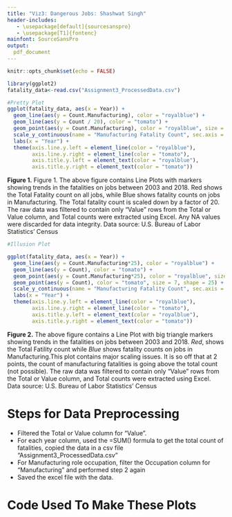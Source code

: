 ```yaml
---
title: "Viz3: Dangerous Jobs: Shashwat Singh"
header-includes:
   - \usepackage[default]{sourcesanspro}
   - \usepackage[T1]{fontenc}
mainfont: SourceSansPro
output:
  pdf_document
---
```


```r
knitr::opts_chunk$set(echo = FALSE)
```
```r
library(ggplot2)
fatality_data<-read.csv("Assignment3_ProcessedData.csv")

#Pretty Plot
ggplot(fatality_data, aes(x = Year)) +
  geom_line(aes(y = Count.Manufacturing), color = "royalblue") +  
  geom_line(aes(y = Count / 20), color = "tomato") +                  
  geom_point(aes(y = Count.Manufacturing), color = "royalblue", size = 2) +   geom_point(aes(y = Count / 20), color = "tomato", size = 2) +                
  scale_y_continuous(name = "Manufacturing Fatality Count", sec.axis =   sec_axis(~(. + 20) * 10, name = "Total Fatality Count")) +
  labs(x = "Year") +
  theme(axis.line.y.left = element_line(color = "royalblue"),  
        axis.line.y.right = element_line(color = "tomato"),        
        axis.title.y.left = element_text(color = "royalblue"), 
        axis.title.y.right = element_text(color = "tomato"))       


```

**Figure 1.** Figure 1. The above figure contains Line Plots with markers showing trends in the fatalities on jobs between 2003 and 2018. Red shows the Total Fatality count on all jobs, while Blue shows fatality counts on jobs in Manufacturing. The Total fatality count is scaled down by a factor of 20. The raw data was filtered to contain only "Value" rows from the Total or Value column, and Total counts were extracted using Excel. Any NA values were discarded for data integrity. Data source: U.S. Bureau of Labor Statistics' Census

\newpage
```r

#Illusion Plot

ggplot(fatality_data, aes(x = Year)) +
  geom_line(aes(y = Count.Manufacturing*25), color = "royalblue") +
  geom_line(aes(y = Count), color = "tomato") +
  geom_point(aes(y = Count.Manufacturing*25), color = "royalblue", size = 10, shape = 2) +
  geom_point(aes(y = Count), color = "tomato", size = 7, shape = 25) +
  scale_y_continuous(name = "Manufacturing Fatality Count", sec.axis = sec_axis(~(. + 20) * 10, name = "Total Fatality Count")) +
  labs(x = "Year") +
  theme(axis.line.y.left = element_line(color = "royalblue"),
        axis.line.y.right = element_line(color = "tomato"),
        axis.title.y.left = element_text(color = "royalblue"),
        axis.title.y.right = element_text(color = "tomato"))

```

**Figure 2.** The above figure contains a Line Plot with big triangle markers showing trends in the fatalities on jobs between 2003 and 2018.  *Red*, shows the Total Fatility count while *Blue* shows fatality counts on jobs in Manufacturing.This plot contains major scaling issues. It is so off that at 2 points, the count of manufacturing fatalities is going above the total count (not possible). The raw data was filtered to contain only "Value" rows from the Total or Value column, and Total counts were extracted using Excel. Data source: U.S. Bureau of Labor Statistics' Census
\newpage

# Steps for Data Preprocessing
- Filtered the Total or Value column for "Value".
- For each year column, used the =SUM() formula to get the total count of fatalities, copied the data in a csv file "Assignment3_ProcessedData.csv"
- For Manufacturing role occupation, filter the Occupation column for "Manufacturing"  and performed step 2 again
- Saved the excel file with the data.


# Code Used To Make These Plots
      
```r
```

```r
```

```r
```